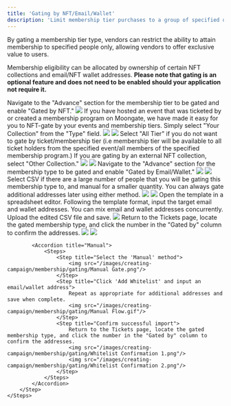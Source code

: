 ```yaml
---
title: 'Gating by NFT/Email/Wallet'
description: 'Limit membership tier purchases to a group of specified users'
---
```


By gating a membership tier type, vendors can restrict the ability to attain membership to specified people only, allowing vendors to offer exclusive value to users. 

Membership eligibility can be allocated by ownership of certain NFT collections and email/NFT wallet addresses. **Please note that gating is an optional feature and does not need to be enabled should your application not require it.**

<AccordionGroup>
  <Accordion title="Gating by NFT">
    <Steps>
        <Step title="Enable NFT-gating">
            Navigate to the "Advance" section for the membership tier to be gated and enable "Gated by NFT."
            <img src="/images/creating-campaign/membership/gating/NFT Gate Toggle.png"/>
        </Step>
        <Step title="Select NFT Collection to gate By">
            If you have hosted an event that was ticketed by or created a membership program on Moongate, we have made it easy for you to NFT-gate by your events and membership tiers. Simply select "Your Collection" from the "Type" field.
            <img src="/images/creating-campaign/membership/gating/Your Collection Toggle.png"/>
            <Accordion title="Your Collection">
                <img src="/images/creating-campaign/membership/gating/NFT Gate Toggle.png"/>
                <Steps>
                    <Step title="Select the target event/membership program from the 'NFT Collection' field.">
                    </Step>
                    <Step title="Select the target ticket/membership tier from the 'Type' field.">
                        Select "All Tier" if you do not want to gate by ticket/membership tier (i.e membership tier will be available to all ticket holders from the specified event/all members of the specified membership program.)
                    </Step>
                </Steps>
            </Accordion>
            If you are gating by an external NFT collection, select "Other Collection."
            <img src="/images/creating-campaign/membership/gating/Other Collection Toggle.png"/>
            <Accordion title="Other Collection">
                <img src="/images/creating-campaign/membership/gating/Select Network.gif"/>
                <Steps>
                    <Step title="Select the network on which the target NFT collection is hosted.">
                    </Step>
                    <Step title="Enter the NFT collections' contract address.">
                    </Step>
                </Steps>
            </Accordion>
        </Step>
    </Steps>
  </Accordion>
  <Accordion title="Gating by Email/Wallet (Whitelisting)">
    <Steps>
        <Step title="Enable Email/Wallet-gating">
            Navigate to the "Advance" section for the membership type to be gated and enable "Gated by Email/Wallet."
            <img src="/images/creating-campaign/membership/gating/Email or Wallet Toggle.png"/>
        </Step>
        <Step title="Choose a whitelisting method">
            <img src="/images/creating-campaign/membership/gating/select gate method.png"/>
            Select CSV if there are a large number of people that you will be gating this membership type to, and manual for a smaller quantity.
            <Tip>
                You can always gate additional addresses later using either method.
            </Tip>            
            <Accordion title="CSV (bulk import)">
                <Steps>
                    <Step title="Select the 'Upload CSV' method">
                        <img src="/images/creating-campaign/membership/gating/CSV Gate.png"/>
                    </Step>
                    <Step title="Download the CSV template">
                        <img src="/images/creating-campaign/membership/gating/Download CSV Template.png"/>
                    </Step>
                    <Step title="Add addresses to the CSV template">
                        Open the template in a spreadsheet editor. Following the template format, input the target email and wallet addresses. You can mix email and wallet addresses concurrently.
                    </Step>
                    <Step title="Upload the CSV">
                        Upload the edited CSV file and save.
                        <img src="/images/creating-campaign/membership/gating/Whitelist Upload.png"/>
                    </Step>
                    <Step title="Confirm successful import">
                        Return to the Tickets page, locate the gated membership type, and click the number in the "Gated by" column to confirm the addresses.
                        <img src="/images/creating-campaign/membership/gating/Whitelist Confirmation 1.png"/>
                        <img src="/images/creating-campaign/membership/gating/Whitelist Confirmation 2.png"/>
                    </Step>
                </Steps>
            </Accordion>
            
            <Accordion title="Manual">
                <Steps>
                    <Step title="Select the 'Manual' method">
                        <img src="/images/creating-campaign/membership/gating/Manual Gate.png"/>
                    </Step>
                    <Step title="Click 'Add Whitelist' and input an email/wallet address">
                        Repeat as appropriate for additional addresses and save when complete.
                        <img src="/images/creating-campaign/membership/gating/Manual Flow.gif"/>
                    </Step>
                    <Step title="Confirm successful import">
                        Return to the Tickets page, locate the gated membership type, and click the number in the "Gated by" column to confirm the addresses.
                        <img src="/images/creating-campaign/membership/gating/Whitelist Confirmation 1.png"/>
                        <img src="/images/creating-campaign/membership/gating/Whitelist Confirmation 2.png"/>
                    </Step>
                </Steps>
            </Accordion>
        </Step>
    </Steps>
  </Accordion>
</AccordionGroup>